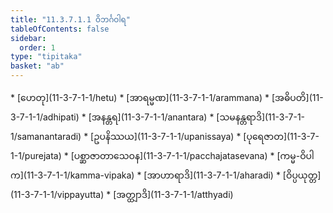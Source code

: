 ```yaml
---
title: "11.3.7.1.1 ဝိဘင်္ဂဝါရ"
tableOfContents: false
sidebar:
  order: 1
type: "tipitaka"
basket: "ab"
---
```



<DynamicBreadcrumb />



<TableOfContents>
* [ဟေတု](11-3-7-1-1/hetu)
* [အာရမ္မဏ](11-3-7-1-1/arammana)
* [အဓိပတိ](11-3-7-1-1/adhipati)
* [အနန္တရ](11-3-7-1-1/anantara)
* [သမနန္တရာဒိ](11-3-7-1-1/samanantaradi)
* [ဥပနိဿယ](11-3-7-1-1/upanissaya)
* [ပုရေဇာတ](11-3-7-1-1/purejata)
* [ပစ္ဆာဇာတာသေဝန](11-3-7-1-1/pacchajatasevana)
* [ကမ္မ-ဝိပါက](11-3-7-1-1/kamma-vipaka)
* [အာဟာရာဒိ](11-3-7-1-1/aharadi)
* [ဝိပ္ပယုတ္တ](11-3-7-1-1/vippayutta)
* [အတ္ထျာဒိ](11-3-7-1-1/atthyadi)
</TableOfContents>